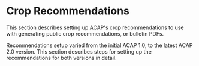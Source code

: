 
# Crop Recommendations

This section describes setting up ACAP's crop recommendations to use with generating public crop recommendations, or bulletin PDFs.

Recommendations setup varied from the initial ACAP 1.0, to the latest ACAP 2.0 version. This section describes steps for setting up the recommendations for both versions in detail.

<br />

<Cards>
  <Card title="ACAP 1.0 Recommendations" href="/post-installation/recommendations/recommendations-v1" />
  <Card title="ACAP 2.0 Recommendations" href="/post-installation/recommendations/recommendations-v2" />
</Cards>